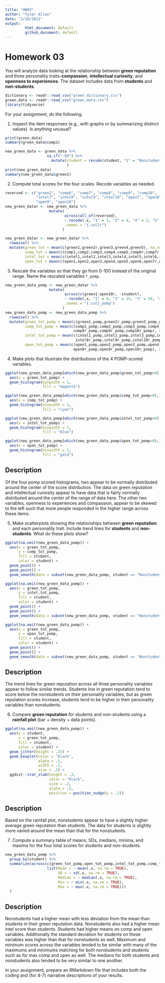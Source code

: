 ```yaml
---
title: "HW03"
author: "Tyler Allan"
date: "2/18/2021"
output: 
         html_document: default 
         github_document: default 
---
```

# Homework 03



You will analyze data looking at the relationship between **green reputation** and three personality traits--**compassion**, **intellectual curiosity**, and **openness to experiences**.
The dataset includes data from **students** and **non-students**.

```r
dictionary <- readr::read_csv("green_dictionary.csv")
green_data <- readr::read_csv("green_data.csv")
library(tidyverse)
```

For your assignment, do the following.

  1. Inspect the item responses (e.g., with graphs or by summarizing distinct values). 
     Is anything unusual?

```r
print(green_data)
summary(green_data$comp1)

new_green_data <- green_data %>% 
                   na_if("-99") %>% 
                     mutate(student = recode(student, "1" = "Nonstudent", "2" = "Student")
                            )  
print(new_green_data)
summary(new_green_data$green1)
```

  2. Compute total scores for the four scales. 
     Recode variables as needed.
     
```r
reversed <- c("green2", "comp6", "comp7", "comp8", "comp9", "comp10", 
              "intel7", "intel8", "intel9", "intel10", "open7", "open8", 
              "open9", "open10")
new_green_datar <- new_green_data %>% 
                    mutate(
                           across(all_of(reversed),
                           ~ recode(.x, "1" = 5, "2" = 4, "4" = 2, "5" = 1),
                           .names = "{.col}r")
                          ) 

new_green_datar <- new_green_datar %>% 
  rowwise() %>% 
  mutate(green_tot = mean(c(green1,green2r,green3,green4,green5), na.rm = TRUE),
         comp_tot = mean(c(comp1,comp2,comp3,comp4,comp5,comp6r,comp7r,comp8r,comp9r,comp10r), na.rm = TRUE),
         intel_tot = mean(c(intel1,intel2,intel3,intel4,intel5,intel6,intel7r,intel8r,intel9r,intel10r), na.rm = TRUE),
         open_tot = mean(c(open1,open2,open3,open4,open5,open6,open7r,open8r,open9r,open10r), na.rm = TRUE),) 
```

  3. Rescale the variables so that they go from 0-100 instead of the original range.
     Name the rescaled variables `*_pomp`.

```r

new_green_data_pomp <- new_green_datar %>% 
                    mutate(
                           across(c(green1:open10r, -student),
                           ~ recode(.x, "1" = 0, "2" = 25, "3" = 50, "4" = 75, "5" = 100),
                           .names = "{.col}_pomp")
                          )
new_green_data_pomp <- new_green_data_pomp %>% 
  rowwise() %>% 
  mutate(green_tot_pomp = mean(c(green1_pomp,green2r_pomp,green3_pomp,green4_pomp,green5_pomp), na.rm = TRUE),
         comp_tot_pomp = mean(c(comp1_pomp,comp2_pomp,comp3_pomp,comp4_pomp,comp5_pomp,comp6r_pomp,comp7r_pomp,
                               comp8r_pomp,comp9r_pomp,comp10r_pomp), na.rm = TRUE),
         intel_tot_pomp = mean(c(intel1_pomp,intel2_pomp,intel3_pomp,intel4_pomp,intel5_pomp,intel6_pomp,intel7r_pomp,
                                intel8r_pomp,intel9r_pomp,intel10r_pomp), na.rm = TRUE),
         open_tot_pomp = mean(c(open1_pomp,open2_pomp,open3_pomp,open4_pomp,open5_pomp,open6_pomp,open7r_pomp,
                               open8r_pomp,open9r_pomp,open10r_pomp), na.rm = TRUE),) 


```

  4. Make plots that illustrate the distributions of the 4 POMP-scored variables.

```r


ggplot(new_green_data_pomp[which(new_green_data_pomp$green_tot_pomp>0),]) +
  aes(x = green_tot_pomp) +
  geom_histogram(binwidth = 1,
                 fill = "magenta")

ggplot(new_green_data_pomp[which(new_green_data_pomp$comp_tot_pomp>0),]) +
  aes(x = comp_tot_pomp) +
  geom_histogram(binwidth = 1,
                 fill = "cyan")

ggplot(new_green_data_pomp[which(new_green_data_pomp$intel_tot_pomp>0),]) +
  aes(x = intel_tot_pomp) +
  geom_histogram(binwidth = 1,
                 fill = "blue")

ggplot(new_green_data_pomp[which(new_green_data_pomp$open_tot_pomp>0),]) +
  aes(x = open_tot_pomp) +
  geom_histogram(binwidth = 1,
                 fill = "gold")
```


## Description


Of the four pomp scored histograms, two appear to be normally distributed around the center of the score distribution. The data on green reputation and intellectual curiosity appear to have data that is fairly normally distributed around the center of the range of data here. The other two variables, openness to experiences and compassion, appear to be skewed to the left such that more people responded in the higher range across these items.

  5. Make scatterplots showing the relationships between **green reputation** and each personality trait.
     Include trend lines for **students** and **non-students**.
     What do these plots show?

```r
ggplot(na.omit(new_green_data_pomp)) +
  aes(x = green_tot_pomp,
      y = comp_tot_pomp,
      fill = student,
      color = student) +
  geom_point() +
  geom_point() +
  geom_smooth(data = subset(new_green_data_pomp, student == "Nonstudent"| student == "Student"))

ggplot(na.omit(new_green_data_pomp)) +
  aes(x = green_tot_pomp,
      y = intel_tot_pomp,
      fill = student,
      color = student) +
  geom_point() +
  geom_point() +
  geom_smooth(data = subset(new_green_data_pomp, student == "Nonstudent"| student == "Student"))

ggplot(na.omit(new_green_data_pomp)) +
  aes(x = green_tot_pomp,
      y = open_tot_pomp,
      fill = student,
      color = student) +
  geom_point() +
  geom_point() +
  geom_smooth(data = subset(new_green_data_pomp, student == "Nonstudent"| student == "Student"))

```

## Description


The trend lines for green reputation across all three personality variables appear to follow similar trends. Students low in green reputation tend to score below the nonstudents on their personality variables, but as green reputation scores increase, students tend to be higher in their personality variables than nonstudents. 

  6. Compare **green reputation** for students and non-students using a **rainfall plot** (bar + density + data points).

```r
ggplot(na.omit(new_green_data_pomp)) +
  aes(y = student,
      x = green_tot_pomp,
      fill = student,
      color = student) +
  geom_jitter(height = .15) +
  geom_boxplot(color = "black",
               alpha = .5,
               width = .1,
               size = .5) +
  ggdist::stat_slab(height = .3,
                    color = "black",
                    size = .2,
                    alpha = .5,
                    position = position_nudge(y = .2))
```

## Description


Based on the rainfall plot, nonstudents appear to have a slightly higher average green reputation than students. The data for students is slightly more varied around the mean than that for the nonstudents. 

  7. Compute a summary table of means, SDs, medians, minima, and maxima for the four total scores for students and non-students.
  
```r
new_green_data_pomp %>% 
  group_by(student) %>% 
  summarize(across(c(green_tot_pomp,open_tot_pomp,intel_tot_pomp,comp_tot_pomp),
                   list(Mean = ~ mean(.x, na.rm = TRUE),
                        SD = ~ sd(.x, na.rm = TRUE),
                        Median = ~ median(.x, na.rm = TRUE),
                        Min = ~ min(.x, na.rm = TRUE),
                        Max = ~ max(.x, na.rm = TRUE)))
  )

```

## Description


Nonstudents had a higher mean with less deviation from the mean than students in their green reputation data. Nonstudents also had a higher mean intel score than students. Students had higher means on comp and open variables. Additionally the standard deviation for students on these variables was higher than that for nonstudents as well. Maximum and minimum scores across the variables tended to be similar with many of the maximums and minimums matching for both nonstudents and students such as for max comp and open as well. The medians for both students and nonstudents also tended to be very similar to one another. 
  
In your assignment, prepare an RMarkdown file that includes both the coding and (for 4-7) narrative descriptions of your results.
